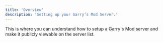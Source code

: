```yaml
---
title: 'Overview'
description: 'Setting up your Garry’s Mod Server.'
---
```


This is where you can understand how to setup a Garry's Mod server and make it publicly viewable on the server list.
